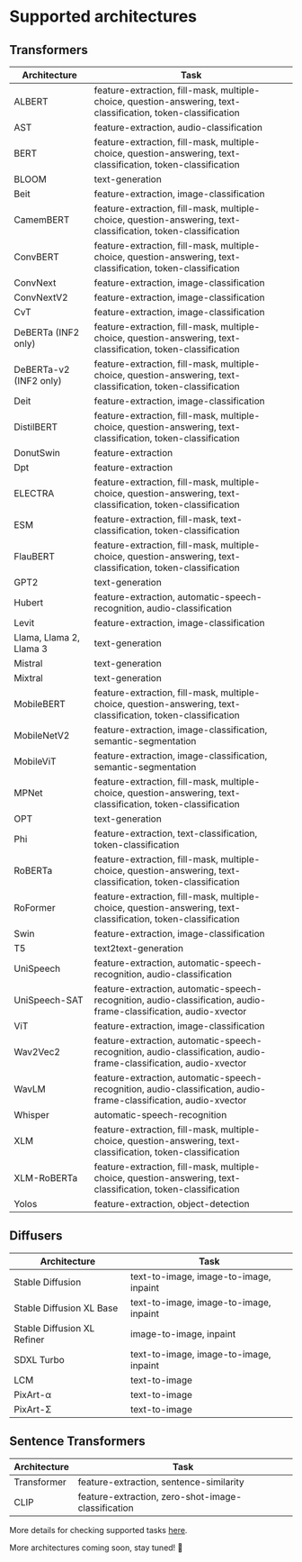 <!---
Copyright 2024 The HuggingFace Team. All rights reserved.

Licensed under the Apache License, Version 2.0 (the "License");
you may not use this file except in compliance with the License.
You may obtain a copy of the License at

    http://www.apache.org/licenses/LICENSE-2.0

Unless required by applicable law or agreed to in writing, software
distributed under the License is distributed on an "AS IS" BASIS,
WITHOUT WARRANTIES OR CONDITIONS OF ANY KIND, either express or implied.
See the License for the specific language governing permissions and
limitations under the License.
-->

# Supported architectures

## Transformers

| Architecture              | Task                                                                                                                                          |
|---------------------------|-----------------------------------------------------------------------------------------------------------------------------------------------|
| ALBERT                    | feature-extraction, fill-mask, multiple-choice, question-answering, text-classification, token-classification                                 |
| AST                       | feature-extraction, audio-classification                                                                                                      |
| BERT                      | feature-extraction, fill-mask, multiple-choice, question-answering, text-classification, token-classification                                 |
| BLOOM                     | text-generation                                                                                                                               |
| Beit                      | feature-extraction, image-classification                                                                                                      |
| CamemBERT                 | feature-extraction, fill-mask, multiple-choice, question-answering, text-classification, token-classification                                 |
| ConvBERT                  | feature-extraction, fill-mask, multiple-choice, question-answering, text-classification, token-classification                                 |
| ConvNext                  | feature-extraction, image-classification                                                                                                      |
| ConvNextV2                | feature-extraction, image-classification                                                                                                      |
| CvT                       | feature-extraction, image-classification                                                                                                      |
| DeBERTa (INF2 only)       | feature-extraction, fill-mask, multiple-choice, question-answering, text-classification, token-classification                                 |
| DeBERTa-v2 (INF2 only)    | feature-extraction, fill-mask, multiple-choice, question-answering, text-classification, token-classification                                 |
| Deit                      | feature-extraction, image-classification                                                                                                      |
| DistilBERT                | feature-extraction, fill-mask, multiple-choice, question-answering, text-classification, token-classification                                 |
| DonutSwin                 | feature-extraction                                                                                                                            |
| Dpt                       | feature-extraction                                                                                                                            |
| ELECTRA                   | feature-extraction, fill-mask, multiple-choice, question-answering, text-classification, token-classification                                 |
| ESM                       | feature-extraction, fill-mask, text-classification, token-classification                                                                      |
| FlauBERT                  | feature-extraction, fill-mask, multiple-choice, question-answering, text-classification, token-classification                                 |
| GPT2                      | text-generation                                                                                                                               |
| Hubert                    | feature-extraction, automatic-speech-recognition, audio-classification                                                                        |
| Levit                     | feature-extraction, image-classification                                                                                                      |
| Llama, Llama 2, Llama 3   | text-generation                                                                                                                               |
| Mistral                   | text-generation                                                                                                                               |
| Mixtral                   | text-generation                                                                                                                               |
| MobileBERT                | feature-extraction, fill-mask, multiple-choice, question-answering, text-classification, token-classification                                 |
| MobileNetV2               | feature-extraction, image-classification, semantic-segmentation                                                                               |
| MobileViT                 | feature-extraction, image-classification, semantic-segmentation                                                                               |
| MPNet                     | feature-extraction, fill-mask, multiple-choice, question-answering, text-classification, token-classification                                 |
| OPT                       | text-generation                                                                                                                               |
| Phi                       | feature-extraction, text-classification, token-classification                                                                                 |
| RoBERTa                   | feature-extraction, fill-mask, multiple-choice, question-answering, text-classification, token-classification                                 |
| RoFormer                  | feature-extraction, fill-mask, multiple-choice, question-answering, text-classification, token-classification                                 |
| Swin                      | feature-extraction, image-classification                                                                                                      |
| T5                        | text2text-generation                                                                                                                          |
| UniSpeech                 | feature-extraction, automatic-speech-recognition, audio-classification                                                                        |
| UniSpeech-SAT             | feature-extraction, automatic-speech-recognition, audio-classification, audio-frame-classification, audio-xvector                             |
| ViT                       | feature-extraction, image-classification                                                                                                      |
| Wav2Vec2                  | feature-extraction, automatic-speech-recognition, audio-classification, audio-frame-classification, audio-xvector                             |
| WavLM                     | feature-extraction, automatic-speech-recognition, audio-classification, audio-frame-classification, audio-xvector                             |
| Whisper                   | automatic-speech-recognition                                                                                                                  |
| XLM                       | feature-extraction, fill-mask, multiple-choice, question-answering, text-classification, token-classification                                 |
| XLM-RoBERTa               | feature-extraction, fill-mask, multiple-choice, question-answering, text-classification, token-classification                                 |
| Yolos                     | feature-extraction, object-detection                                                                                                          |


## Diffusers

| Architecture                  | Task                                                                                                                                   |
|-------------------------------|----------------------------------------------------------------------------------------------------------------------------------------|
| Stable Diffusion              | text-to-image, image-to-image, inpaint                                                                                                 |
| Stable Diffusion XL Base      | text-to-image, image-to-image, inpaint                                                                                                 |
| Stable Diffusion XL Refiner   | image-to-image, inpaint                                                                                                                |
| SDXL Turbo                    | text-to-image, image-to-image, inpaint                                                                                                 |
| LCM                           | text-to-image                                                                                                                          |
| PixArt-α                      | text-to-image                                                                                                                          |
| PixArt-Σ                      | text-to-image                                                                                                                          |

## Sentence Transformers

| Architecture                  | Task                                                                                                                                   |
|-------------------------------|----------------------------------------------------------------------------------------------------------------------------------------|
| Transformer                   | feature-extraction, sentence-similarity                                                                                                |
| CLIP                          | feature-extraction, zero-shot-image-classification                                                                                     |


<Tip>

More details for checking supported tasks [here](https://huggingface.co/docs/optimum-neuron/guides/export_model#selecting-a-task).

</Tip>

More architectures coming soon, stay tuned! 🚀
